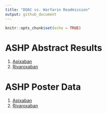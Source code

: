 ```yaml
---
title: "DOAC vs. Warfarin Readmission"
output: github_document
---
```


```r
knitr::opts_chunk$set(echo = TRUE)
```

# ASHP Abstract Results

1. [Apixaban](https://bgulbis.github.io/DOAC_Warfarin_Readmission/explore/exploratory-analysis_ashp-abstract_bs.html)
1. [Rivaroxaban](https://bgulbis.github.io/DOAC_Warfarin_Readmission/explore/exploratory-analysis_ashp-abstract_rk.html)

# ASHP Poster Data

1. [Apixaban](https://bgulbis.github.io/DOAC_Warfarin_Readmission/explore/analysis_ashp-poster_bs.html)
1. [Rivaroxaban](https://bgulbis.github.io/DOAC_Warfarin_Readmission/explore/analysis_ashp-poster_rk.html)
